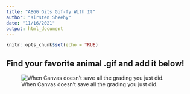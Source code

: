 ```yaml
---
title: "ABGG Gits Gif-fy With It"
author: "Kirsten Sheehy"
date: "11/16/2021"
output: html_document
---
```


```r
knitr::opts_chunk$set(echo = TRUE)
```

## Find your favorite animal .gif and add it below!

![When Canvas doesn't save all the grading you just did.](raccoon-cute.gif)

